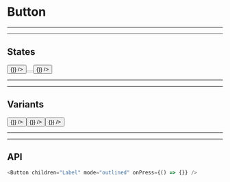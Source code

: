 
# Button

---

---

## States

<Preview>
  <Provider theme={themes.natura.light}>
    <div style={{ padding: '20px' }}>
      <Button children="Enabled" mode="contained" onPress={() => {}} />
      <Button children="Disabled" mode="contained" disabled />
      <Button children="Icon" mode="text" icon="camera" onPress={() => {}} />
    </div>
  </Provider>
</Preview>

---

---

## Variants

<Preview>
  <Provider theme={themes.natura.light}>
    <div style={{ padding: '20px' }}>
      <Button children="Contained" mode="contained" onPress={() => {}} />
      <Button children="Outlined" mode="outlined" onPress={() => {}} />
      <Button children="Text" mode="text" onPress={() => {}} />
    </div>
  </Provider>
</Preview>

---

---

## API

```js highlight-line="2"
<Button children="Label" mode="outlined" onPress={() => {}} />
```
